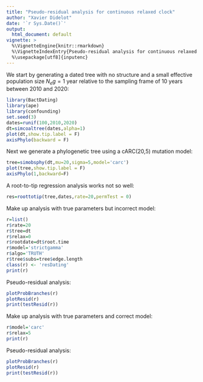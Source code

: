 ```yaml
---
title: "Pseudo-residual analysis for continuous relaxed clock"
author: "Xavier Didelot"
date: '`r Sys.Date()`'
output:
  html_document: default
vignette: >
  %\VignetteEngine{knitr::rmarkdown}
  %\VignetteIndexEntry{Pseudo-residual analysis for continuous relaxed clock}
  %\usepackage[utf8]{inputenc}
---
```


We start by generating a dated tree with no structure and a small effective population size 
$N_e g=1$ year relative to the sampling frame of 10 years between 2010 and 2020:

```r
library(BactDating)
library(ape)
library(confounding)
set.seed(3)
dates=runif(100,2010,2020)
dt=simcoaltree(dates,alpha=1)
plot(dt,show.tip.label = F)
axisPhylo(backward = F)
```

Next we generate a phylogenetic tree using a cARC(20,5) mutation model:
```r
tree=simobsphy(dt,mu=20,sigma=5,model='carc')
plot(tree,show.tip.label = F)
axisPhylo(1,backward=F)
```

A root-to-tip regression analysis works not so well:

```r
res=roottotip(tree,dates,rate=20,permTest = 0)
```

Make up analysis with true parameters but incorrect model:
```r
r=list()
r$rate=20
r$tree=dt
r$relax=0
r$rootdate=dt$root.time
r$model='strictgamma'
r$algo='TRUTH'
r$tree$subs=tree$edge.length
class(r) <- 'resDating'
print(r)
```

Pseudo-residual analysis:
```r
plotProbBranches(r)
plotResid(r)
print(testResid(r))
```

Make up analysis with true parameters and correct model:
```r
r$model='carc'
r$relax=5
print(r)
```

Pseudo-residual analysis:
```r
plotProbBranches(r)
plotResid(r)
print(testResid(r))
```
